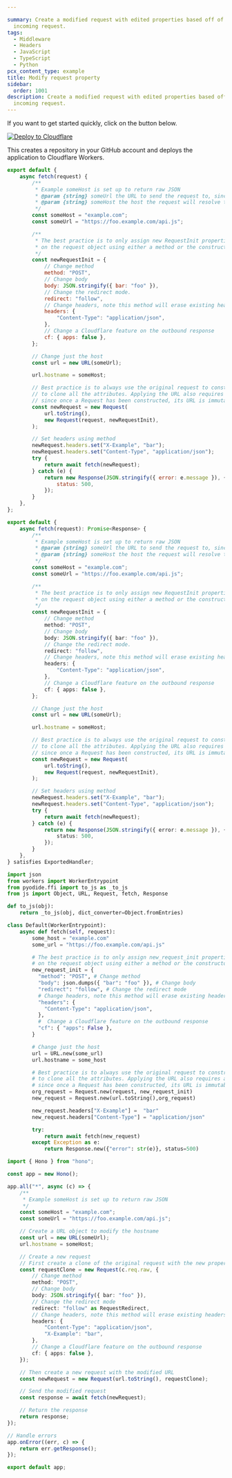 ```yaml
---

summary: Create a modified request with edited properties based off of an
  incoming request.
tags:
  - Middleware
  - Headers
  - JavaScript
  - TypeScript
  - Python
pcx_content_type: example
title: Modify request property
sidebar:
  order: 1001
description: Create a modified request with edited properties based off of an
  incoming request.
---
```


If you want to get started quickly, click on the button below.

[![Deploy to Cloudflare](https://deploy.workers.cloudflare.com/button)](https://deploy.workers.cloudflare.com/?url=https://github.com/cloudflare/docs-examples/tree/main/workers/modify-request-property)

This creates a repository in your GitHub account and deploys the application to Cloudflare Workers.


<Tabs syncKey="workersExamples"> <TabItem label="JavaScript" icon="seti:javascript">

```js
export default {
	async fetch(request) {
		/**
		 * Example someHost is set up to return raw JSON
		 * @param {string} someUrl the URL to send the request to, since we are setting hostname too only path is applied
		 * @param {string} someHost the host the request will resolve too
		 */
		const someHost = "example.com";
		const someUrl = "https://foo.example.com/api.js";

		/**
		 * The best practice is to only assign new RequestInit properties
		 * on the request object using either a method or the constructor
		 */
		const newRequestInit = {
			// Change method
			method: "POST",
			// Change body
			body: JSON.stringify({ bar: "foo" }),
			// Change the redirect mode.
			redirect: "follow",
			// Change headers, note this method will erase existing headers
			headers: {
				"Content-Type": "application/json",
			},
			// Change a Cloudflare feature on the outbound response
			cf: { apps: false },
		};

		// Change just the host
		const url = new URL(someUrl);

		url.hostname = someHost;

		// Best practice is to always use the original request to construct the new request
		// to clone all the attributes. Applying the URL also requires a constructor
		// since once a Request has been constructed, its URL is immutable.
		const newRequest = new Request(
			url.toString(),
			new Request(request, newRequestInit),
		);

		// Set headers using method
		newRequest.headers.set("X-Example", "bar");
		newRequest.headers.set("Content-Type", "application/json");
		try {
			return await fetch(newRequest);
		} catch (e) {
			return new Response(JSON.stringify({ error: e.message }), {
				status: 500,
			});
		}
	},
};
```

</TabItem> <TabItem label="TypeScript" icon="seti:typescript">

```ts
export default {
	async fetch(request): Promise<Response> {
		/**
		 * Example someHost is set up to return raw JSON
		 * @param {string} someUrl the URL to send the request to, since we are setting hostname too only path is applied
		 * @param {string} someHost the host the request will resolve too
		 */
		const someHost = "example.com";
		const someUrl = "https://foo.example.com/api.js";

		/**
		 * The best practice is to only assign new RequestInit properties
		 * on the request object using either a method or the constructor
		 */
		const newRequestInit = {
			// Change method
			method: "POST",
			// Change body
			body: JSON.stringify({ bar: "foo" }),
			// Change the redirect mode.
			redirect: "follow",
			// Change headers, note this method will erase existing headers
			headers: {
				"Content-Type": "application/json",
			},
			// Change a Cloudflare feature on the outbound response
			cf: { apps: false },
		};

		// Change just the host
		const url = new URL(someUrl);

		url.hostname = someHost;

		// Best practice is to always use the original request to construct the new request
		// to clone all the attributes. Applying the URL also requires a constructor
		// since once a Request has been constructed, its URL is immutable.
		const newRequest = new Request(
			url.toString(),
			new Request(request, newRequestInit),
		);

		// Set headers using method
		newRequest.headers.set("X-Example", "bar");
		newRequest.headers.set("Content-Type", "application/json");
		try {
			return await fetch(newRequest);
		} catch (e) {
			return new Response(JSON.stringify({ error: e.message }), {
				status: 500,
			});
		}
	},
} satisfies ExportedHandler;
```

</TabItem> <TabItem label="Python" icon="seti:python">

```py
import json
from workers import WorkerEntrypoint
from pyodide.ffi import to_js as _to_js
from js import Object, URL, Request, fetch, Response

def to_js(obj):
    return _to_js(obj, dict_converter=Object.fromEntries)

class Default(WorkerEntrypoint):
    async def fetch(self, request):
        some_host = "example.com"
        some_url = "https://foo.example.com/api.js"

        # The best practice is to only assign new_request_init properties
        # on the request object using either a method or the constructor
        new_request_init = {
          "method": "POST", # Change method
          "body": json.dumps({ "bar": "foo" }), # Change body
          "redirect": "follow", # Change the redirect mode
          # Change headers, note this method will erase existing headers
          "headers": {
            "Content-Type": "application/json",
          },
          #  Change a Cloudflare feature on the outbound response
          "cf": { "apps": False },
        }

        # Change just the host
        url = URL.new(some_url)
        url.hostname = some_host

        # Best practice is to always use the original request to construct the new request
        # to clone all the attributes. Applying the URL also requires a constructor
        # since once a Request has been constructed, its URL is immutable.
        org_request = Request.new(request, new_request_init)
        new_request = Request.new(url.toString(),org_request)

        new_request.headers["X-Example"] =  "bar"
        new_request.headers["Content-Type"] = "application/json"

        try:
            return await fetch(new_request)
        except Exception as e:
            return Response.new({"error": str(e)}, status=500)
```

</TabItem> <TabItem label="Hono" icon="seti:typescript">

```ts
import { Hono } from "hono";

const app = new Hono();

app.all("*", async (c) => {
	/**
	 * Example someHost is set up to return raw JSON
	 */
	const someHost = "example.com";
	const someUrl = "https://foo.example.com/api.js";

	// Create a URL object to modify the hostname
	const url = new URL(someUrl);
	url.hostname = someHost;

	// Create a new request
	// First create a clone of the original request with the new properties
	const requestClone = new Request(c.req.raw, {
		// Change method
		method: "POST",
		// Change body
		body: JSON.stringify({ bar: "foo" }),
		// Change the redirect mode
		redirect: "follow" as RequestRedirect,
		// Change headers, note this method will erase existing headers
		headers: {
			"Content-Type": "application/json",
			"X-Example": "bar",
		},
		// Change a Cloudflare feature on the outbound response
		cf: { apps: false },
	});

	// Then create a new request with the modified URL
	const newRequest = new Request(url.toString(), requestClone);

	// Send the modified request
	const response = await fetch(newRequest);

	// Return the response
	return response;
});

// Handle errors
app.onError((err, c) => {
	return err.getResponse();
});

export default app;
```

</TabItem> </Tabs>
